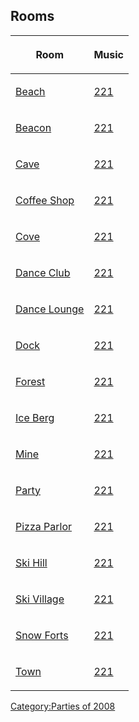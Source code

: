{{CPW|Fall Fair 2008|Festa de Outono 2008}}

==Rooms==
{|class="wikitable" style="margin: 1em auto;"
!Room!!Music
|-
|[[Media:FFBeach.swf|Beach]]||[[Media:Music221.swf|221]]
|-
|[[Media:FFBeacon.swf|Beacon]]||[[Media:Music221.swf|221]]
|-
|[[Media:FFCave.swf|Cave]]||[[Media:Music221.swf|221]]
|-
|[[Media:FFCoffeeShop.swf|Coffee Shop]]||[[Media:Music221.swf|221]]
|-
|[[Media:FFCove.swf|Cove]]||[[Media:Music221.swf|221]]
|-
|[[Media:FFDanceClub.swf|Dance Club]]||[[Media:Music221.swf|221]]
|-
|[[Media:RoomsLounge-FallFair2008.swf|Dance Lounge]]||[[Media:Music221.swf|221]]
|-
|[[Media:FFDock.swf|Dock]]||[[Media:Music221.swf|221]]
|-
|[[Media:FFForest.swf|Forest]]||[[Media:Music221.swf|221]]
|-
|[[Media:FFIceBerg.swf|Ice Berg]]||[[Media:Music221.swf|221]]
|-
|[[Media:FFMine.swf|Mine]]||[[Media:Music221.swf|221]]
|-
|[[Media:FFParty.swf|Party]]||[[Media:Music221.swf|221]]
|-
|[[Media:FFPizzaParlor.swf|Pizza Parlor]]||[[Media:Music221.swf|221]]
|-
|[[Media:FFSkiHill.swf|Ski Hill]]||[[Media:Music221.swf|221]]
|-
|[[Media:FFSkiVillage.swf|Ski Village]]||[[Media:Music221.swf|221]]
|-
|[[Media:FFSnowForts.swf|Snow Forts]]||[[Media:Music221.swf|221]]
|-
|[[Media:FFTown.swf|Town]]||[[Media:Music221.swf|221]]
|}

{{Parties}}

[[Category:Parties of 2008]]
